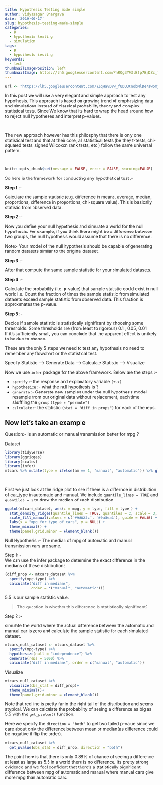 ```yaml
---
title: Hypothesis Testing made simple
author: Vidyasagar Bhargava
date: '2019-06-27'
slug: hypothesis-testing-made-simple
categories:
  - R
  - hypothesis testing
  - simulation
tags:
  - R
  - hypothesis testing
keywords:
  - tech
thumbnailImagePosition: left
thumbnailImage: https://lh5.googleusercontent.com/PnRQg3Y93lBfp7BjDZc_f6MFQVmMAiisF3TSBFNk9js1TiL0p1I-mTb9K84=w2400
---
```



```r
url <- "https://lh5.googleusercontent.com/YZqHavDVw_fUDUJCnobMlDe7swomjSgOcGcNidICV1LObnZblW3zaDP9-Tg=w2400"
```


In this post we will use a very elegant and simple approach to test any hypothesis. This approach is based on growing trend of emphasizing 
data and simulations instead of classical probability theory and complex statistical tests. Since We know that its hard to wrap the head around how to reject null hypotheses and interpret p-values. 

<br>


The new approach however has this philosphy that there is only one statistical test and that at their core, all statistical tests (be they t-tests, chi-squared tests, signed Wilcoxon rank tests, etc.) follow the same universal pattern.  

<br>


```r
knitr::opts_chunk$set(message = FALSE, error = FALSE, warning=FALSE)
```


So here is the framework for conducting any hypothetical test :-    

**Step 1** :-   

Calculate the sample statistic (e.g. difference in means, average, median, proportions, difference in proportions, chi-square value). This is basically statistic from observed data.  



**Step 2** :-  

Now you define your null hypothesis and simulate a world for the null hypothesis. For example, if you think there might be a difference between two groups, the null hypothesis would assume that there is no difference.   

Note:-  Your model of the null hypothesis should be capable of generating random datasets similar to the original dataset.  


**Step 3** :-  

After that compute the same sample statistic for your simulated datasets.

**Step 4** :-  

Calculate the probability (i.e. p-value) that sample statistic could exist in null world i.e. Count the fraction of times the sample statistic from simulated datasets exceed sample statistic from observed data. This fraction is approximates the p-value.  

**Step 5** :-  

Decide if sample statistic is statistically significant by choosing some thresholds. Some thresholds are (from least to rigorous) 0.1 , 0.05, 0.01  
If it's sufficiently small, you can conclude that the apparent effect is unlikely to be due to chance.  


 
These are the only 5 steps we need to test any hypothesis no need to remember any flowchart or the statistical test.  


Specify Statistic --> Generate Data --> Calculate Statistic ---> Visualize  


Now we use  `infer` package for the above framework. Below are the steps :-  




-  `specify` :- the response and explanatory variable `(y~x)`  
-  `hypothesize` :- what the null hypothesis is ?  
-  `generate` :- Generate new samples under the null hypothesis model.   
                 resample from our original data without replacement, each time shuffling the `group` `(type = "permute")`  
-  `calculate` :- the statistic `(stat = "diff in props")` for each of the reps.  




Now let's take an example  
------------------------------------------------------------------------------------------------


Question:- Is an automatic or manual transmission better for mpg ?



Dataset  

```r
library(tidyverse)
library(ggridges)
library(scales)
library(infer)
mtcars %>% mutate(type = ifelse(am == 1, "manual", "automatic")) %>% glimpse() ->mtcars_dataset
```
<br>

First we just look at the ridge plot to see if there is a differnce in distribution of car_type in automatic and manual.  We include `quantile_lines = TRUE` and `quantiles = 2` to draw the median of each distribution.  



```r
ggplot(mtcars_dataset, aes(x = mpg, y = type, fill = type)) +
  stat_density_ridges(quantile_lines = TRUE, quantiles = 2, scale = 3, color = "black") + 
  scale_fill_manual(values = c("#98823c", "#9a5ea1"), guide = FALSE) +
  labs(x = "mpg for type of cars", y = NULL) +
  theme_minimal() +
  theme(panel.grid.minor = element_blank())
```


Null Hypothesis :- The median of mpg of automatic and manual transmission cars are same.  


Step 1: -  
We can use the infer package to determine the exact difference in the medians of these distributions. 


```r
(diff_prop <- mtcars_dataset %>% 
  specify(mpg~type) %>% 
  calculate("diff in medians",
            order = c("manual", "automatic")))
```

5.5 is our sample statistic value.  


>  The question is whether this difference is statistically significant?   



Step 2 :-  

simulate the world where the actual difference between the automatic and manual car is zero and calculate the sample statistic for each simulated dataset.  

```r
mtcars_null_dataset <- mtcars_dataset %>% 
  specify(mpg~type) %>% 
  hypothesize(null = "independence") %>% 
  generate(reps = 5000) %>% 
  calculate("diff in medians", order = c("manual", "automatic"))
```


Visualize  

```r
mtcars_null_dataset %>% 
  visualize(obs_stat = diff_prop)+
  theme_minimal()+
  theme(panel.grid.minor = element_blank())
```

Note that red line is pretty far in the right tail of the distribution and seems atypical.  We can calculate the probability of seeing a difference as big as 5.5 with the `get_pvalue()` function.  

Here we specify the `direction = "both"` to get two tailed p-value since we care about only the difference between mean or median(as difference could be negative if flip the order).  



```r
mtcars_null_dataset %>% 
  get_pvalue(obs_stat = diff_prop, direction = "both")
```


The point here is that there is only 0.88% of chance of seeing  a difference at least as large as 5.5 in a world there is no difference. Its pretty strong evidence and we feel confident that there's a statistically significant difference  between mpg of automatic and manual where manual cars give more mpg than automatic cars.    













